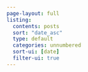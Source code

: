 ```yaml
---
page-layout: full
listing:
  contents: posts
  sort: "date_asc"
  type: default
  categories: unnumbered
  sort-ui: [date]
  filter-ui: true
---
```

